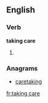 ==English==

===Verb===
'''taking care'''

# {{present participle of|take care}}

===Anagrams===
* [[caretaking#English|caretaking]]

[[fr:taking care]]